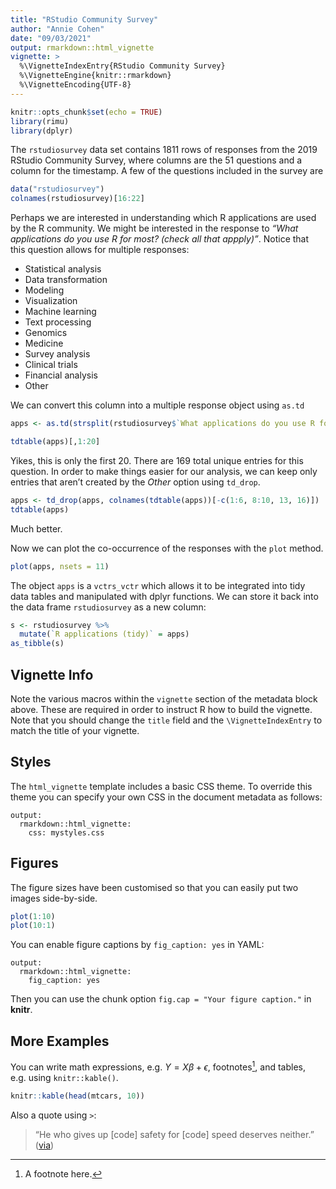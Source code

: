 ```yaml
---
title: "RStudio Community Survey"
author: "Annie Cohen"
date: "09/03/2021"
output: rmarkdown::html_vignette
vignette: >
  %\VignetteIndexEntry{RStudio Community Survey}
  %\VignetteEngine{knitr::rmarkdown}
  %\VignetteEncoding{UTF-8}
---
```


```r
knitr::opts_chunk$set(echo = TRUE)
library(rimu)
library(dplyr)
```

The `rstudiosurvey` data set contains 1811 rows of responses from the 2019 RStudio Community Survey, where columns are the 51 questions and a column for the timestamp. A few of the questions included in the survey are

```r
data("rstudiosurvey")
colnames(rstudiosurvey)[16:22]
```

Perhaps we are interested in understanding which R applications are used by the R community. We might be interested in the response to *"What applications do you use R for most? (check all that appply)"*. Notice that this question allows for multiple responses:

- Statistical analysis
- Data transformation
- Modeling
- Visualization
- Machine learning
- Text processing
- Genomics
- Medicine
- Survey analysis
- Clinical trials
- Financial analysis
- Other

We can convert this column into a multiple response object using `as.td`

```r
apps <- as.td(strsplit(rstudiosurvey$`What applications do you use R for most? (check all that apply)`, ","))

tdtable(apps)[,1:20]
```

Yikes, this is only the first 20. There are 169 total unique entries for this question. In order to make things easier for our analysis, we can keep only entries that aren't created by the *Other* option using `td_drop`.

```r
apps <- td_drop(apps, colnames(tdtable(apps))[-c(1:6, 8:10, 13, 16)])
tdtable(apps)
```

Much better.

Now we can plot the co-occurrence of the responses with the `plot` method.

```r
plot(apps, nsets = 11)
```

The object `apps` is a `vctrs_vctr` which allows it to be integrated into tidy data tables and manipulated with dplyr functions. We can store it back into the data frame `rstudiosurvey` as a new column:

```r
s <- rstudiosurvey %>%
  mutate(`R applications (tidy)` = apps)
as_tibble(s)
```

## Vignette Info

Note the various macros within the `vignette` section of the metadata block above. These are required in order to instruct R how to build the vignette. Note that you should change the `title` field and the `\VignetteIndexEntry` to match the title of your vignette.

## Styles

The `html_vignette` template includes a basic CSS theme. To override this theme you can specify your own CSS in the document metadata as follows:

    output: 
      rmarkdown::html_vignette:
        css: mystyles.css

## Figures

The figure sizes have been customised so that you can easily put two images side-by-side. 

```r
plot(1:10)
plot(10:1)
```

You can enable figure captions by `fig_caption: yes` in YAML:

    output:
      rmarkdown::html_vignette:
        fig_caption: yes

Then you can use the chunk option `fig.cap = "Your figure caption."` in **knitr**.

## More Examples

You can write math expressions, e.g. $Y = X\beta + \epsilon$, footnotes^[A footnote here.], and tables, e.g. using `knitr::kable()`.

```r
knitr::kable(head(mtcars, 10))
```

Also a quote using `>`:

> "He who gives up [code] safety for [code] speed deserves neither."
([via](https://twitter.com/hadleywickham/status/504368538874703872))
